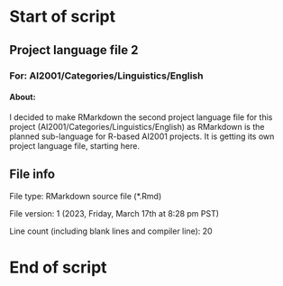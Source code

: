 # Start of script

## Project language file 2

### For: AI2001/Categories/Linguistics/English

#### About:

I decided to make RMarkdown the second project language file for this project (AI2001/Categories/Linguistics/English) as RMarkdown is the planned sub-language for R-based AI2001 projects. It is getting its own project language file, starting here.

## File info

File type: RMarkdown source file (*.Rmd)

File version: 1 (2023, Friday, March 17th at 8:28 pm PST)

Line count (including blank lines and compiler line): 20

# End of script
